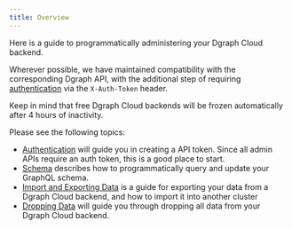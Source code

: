```yaml
---
title: Overview
---
```


Here is a guide to programmatically administering your Dgraph Cloud backend.

Wherever possible, we have maintained compatibility with the corresponding
Dgraph API, with the additional step of requiring
[authentication](./authentication) via the `X-Auth-Token` header.

<Note>
  Keep in mind that free Dgraph Cloud backends will be frozen automatically
  after 4 hours of inactivity.
</Note>

Please see the following topics:

- [Authentication](./authentication) will guide you in creating a API token.
  Since all admin APIs require an auth token, this is a good place to start.
- [Schema](./schema) describes how to programmatically query and update your
  GraphQL schema.
- [Import and Exporting Data](./import-export) is a guide for exporting your
  data from a Dgraph Cloud backend, and how to import it into another cluster
- [Dropping Data](./drop-data) will guide you through dropping all data from
  your Dgraph Cloud backend.

